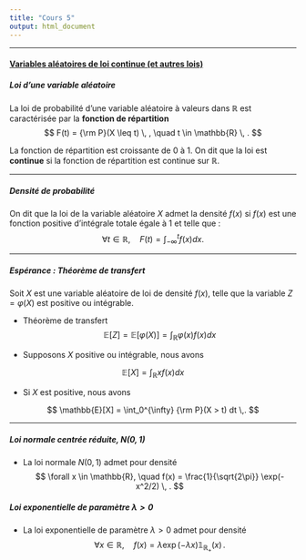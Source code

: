 ```yaml
--- 
title: "Cours 5"
output: html_document 
---
```


** **

#### [Variables aléatoires de loi continue (et autres lois)](https://francoio.github.io/)



##### Loi d'une variable aléatoire

La loi de probabilité d'une variable aléatoire à valeurs dans $\mathbb{R}$ est caractérisée par la **fonction de répartition**
$$
F(t) = {\rm P}(X \leq t) \, , \quad t \in \mathbb{R} \, .
$$

La fonction de répartition est croissante de 0 à 1. On dit que la loi est **continue** si la fonction de répartition est continue sur $\mathbb{R}$. 

** **

##### Densité de probabilité

On dit que la loi de la variable aléatoire $X$ admet la densité $f(x)$ si $f(x)$ est une fonction positive d'intégrale totale égale à 1 et telle que :
$$
\forall t \in \mathbb{R}, \quad F(t) = \int_{-\infty}^t f(x) dx. 
$$ 

** **

##### Espérance : Théorème de transfert 

Soit $X$ est une variable aléatoire de loi de densité $f(x)$, telle que la variable $Z = \varphi(X)$ est positive ou intégrable. 

* Théorème de transfert 
$$
\mathbb{E}[Z] =  \mathbb{E}[\varphi(X)] = \int_{\mathbb{R}} \varphi(x) f(x) dx 
$$ 

* Supposons $X$ positive ou intégrable, nous avons

$$
\mathbb{E}[X] = \int_{\mathbb{R}} x f(x) dx 
$$ 


* Si $X$ est positive, nous avons 

$$
\mathbb{E}[X] = \int_0^{\infty} {\rm P}(X > t) dt \,.
$$ 

** **

##### Loi normale centrée réduite, $N(0,1)$

* La loi normale $N(0,1)$ admet pour densité
$$
\forall x \in \mathbb{R}, \quad f(x) = \frac{1}{\sqrt{2\pi}} \exp(- x^2/2) \, .
$$

##### Loi exponentielle de paramètre $\lambda > 0$

* La loi exponentielle de paramètre $\lambda > 0$ admet pour densité
$$
\forall x \in \mathbb{R} , \quad f(x) = \lambda \exp(- \lambda x)  \mathbb{1}_{\mathbb{R}_+}(x) \, .
$$

 





